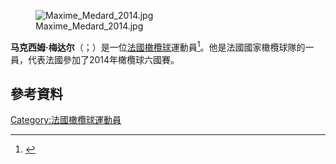 [[File:Maxime_Medard_2014.jpg|thumb]]

'''马克西姆·梅达尔'''（{{lang-fr|Maxime Médard}}；{{bd|1986年|11月16日}}）是一位[[法國|法國]][[橄欖球|橄欖球]]運動員<ref name="medard_life">{{cite news|url=http://www.guardian.co.uk/sport/2009/jun/13/new-zealand-france-maxime-medard|title=Six Nations 2011: France's Maxime Médard comes in from the cold|last=Averis|first=Mike|date=11 February 2011|publisher=The Guardian|accessdate=11 February 2011|archive-date=2011-12-22|archive-url=https://web.archive.org/web/20111222094430/http://www.guardian.co.uk/sport/2009/jun/13/new-zealand-france-maxime-medard|dead-url=no}}</ref>。他是法國國家橄欖球隊的一員，代表法國參加了2014年橄欖球六國賽。

==參考資料==
{{Reflist}}
[[Category:法國橄欖球運動員|Category:法國橄欖球運動員]]